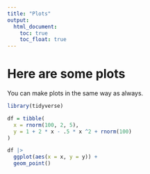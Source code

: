 ```yaml
---
title: "Plots"
output: 
  html_document:
    toc: true
    toc_float: true
---
```


# Here are some plots

You can make plots in the same way as always.

```r
library(tidyverse)

df = tibble(
  x = rnorm(100, 2, 5),
  y = 1 + 2 * x - .5 * x ^2 + rnorm(100)
)

df |> 
  ggplot(aes(x = x, y = y)) +
  geom_point()
```


